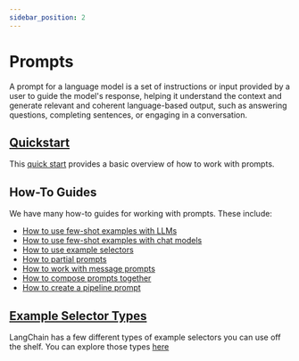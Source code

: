 ```yaml
---
sidebar_position: 2
---
```

# Prompts

A prompt for a language model is a set of instructions or input provided by a user to
guide the model's response, helping it understand the context and generate relevant
and coherent language-based output, such as answering questions, completing sentences,
or engaging in a conversation.

## [Quickstart](./quick_start)

This [quick start](./quick_start) provides a basic overview of how to work with prompts.

## How-To Guides

We have many how-to guides for working with prompts. These include:

- [How to use few-shot examples with LLMs](./few_shot_examples)
- [How to use few-shot examples with chat models](./few_shot_examples_chat)
- [How to use example selectors](./example_selectors)
- [How to partial prompts](./partial)
- [How to work with message prompts](./message_prompts)
- [How to compose prompts together](./composition)
- [How to create a pipeline prompt](./pipeline)

## [Example Selector Types](./example_selector_types)

LangChain has a few different types of example selectors you can use off the shelf. You can explore those types [here](./example_selector_types)
